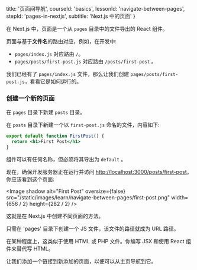 
  title: '页面间导航',
  courseId: 'basics',
  lessonId: 'navigate-between-pages',
  stepId: 'pages-in-nextjs',
  subtitle: 'Next.js 中的页面'
}

在 Next.js 中，页面是一个从 `pages` 目录中的文件导出的 React 组件。

页面与基于**文件名**的路由对应，例如，在开发中:

- `pages/index.js` 对应路由 `/`。
- `pages/posts/first-post.js` 对应路由 `/posts/first-post` 。

我们已经有了 `pages/index.js` 文件，那么让我们创建 `pages/posts/first-post.js`，看看它是如何运行的。

### 创建一个新的页面

在 `pages` 目录下新建 `posts` 目录。

在 `posts` 目录下新建一个以 `first-post.js` 命名的文件，内容如下:

```jsx
export default function FirstPost() {
  return <h1>First Post</h1>
}
```

组件可以有任何名称，但必须将其导出为 `default` 。

现在，确保开发服务器正在运行并访问 [http://localhost:3000/posts/first-post](http://localhost:3000/posts/first-post)。你应该看到这个页面:

<Image
  shadow
  alt="First Post"
  oversize={false}
  src="/static/images/learn/navigate-between-pages/first-post.png"
  width={656 / 2}
  height={282 / 2}
/>

这就是在 Next.js 中创建不同页面的方法。

只需在 'pages' 目录下创建一个 JS 文件，该文件的路径就成为 URL 路径。

在某种程度上，这类似于使用 HTML 或 PHP 文件。你编写 JSX 和使用 React 组件来替代写 HTML。

让我们添加一个链接到新添加的页面，以便可以从主页导航到它。

